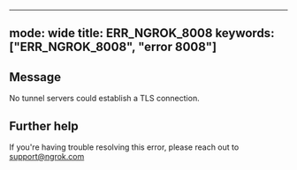
---
mode: wide
title: ERR_NGROK_8008
keywords: ["ERR_NGROK_8008", "error 8008"]
---

## Message
No tunnel servers could establish a TLS connection.




## Further help
If you're having trouble resolving this error, please reach out to [support@ngrok.com](mailto:support@ngrok.com?subject=Help%20with%20ERR_NGROK_8008)


